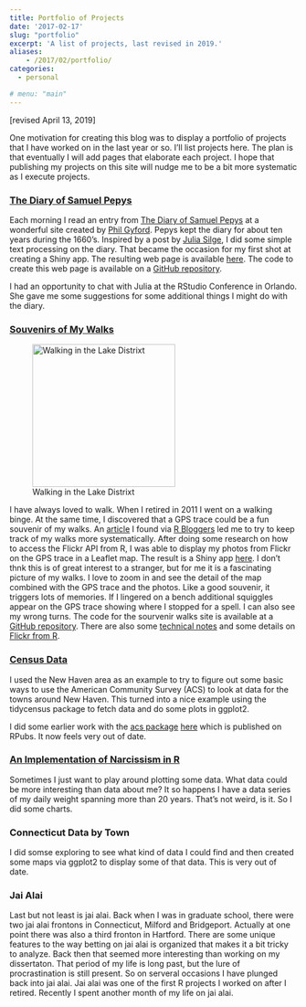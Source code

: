 ```yaml
---
title: Portfolio of Projects
date: '2017-02-17'
slug: "portfolio"
excerpt: 'A list of projects, last revised in 2019.'
aliases:
    - /2017/02/portfolio/
categories:
  - personal

# menu: "main"
---
```


```{=html}
<!--- created with this command:
# blogdown::new_post("Portfolio of Projects", categories = c("R", "personal"), tags = c("R"), rmd = FALSE)  --->
```
\[revised April 13, 2019\]

One motivation for creating this blog was to display a portfolio of projects that I have worked on in the last year or so. I'll list projects here. The plan is that eventually I will add pages that elaborate each project. I hope that publishing my projects on this site will nudge me to be a bit more systematic as I execute projects.

### [The Diary of Samuel Pepys](https://goldin.shinyapps.io/Search_Pepys/)

Each morning I read an entry from [The Diary of Samuel Pepys](http://www.pepysdiary.com/) at a wonderful site created by [Phil Gyford](http://www.gyford.com/). Pepys kept the diary for about ten years during the 1660's. Inspired by a post by [Julia Silge](http://juliasilge.com/blog/Life-Changing-Magic/), I did some simple text processing on the diary. That became the occasion for my first shot at creating a Shiny app. The resulting web page is available [here](https://goldin.shinyapps.io/Search_Pepys/). The code to create this web page is available on a [GitHub repository](https://github.com/johngoldin/pepys-diary).

I had an opportunity to chat with Julia at the RStudio Conference in Orlando. She gave me some suggestions for some additional things I might do with the diary.

### [Souvenirs of My Walks](https://goldin.shinyapps.io/Walks/)

![Walking in the Lake Distrixt](/img/Lake-District.png){.column-margin fig-alt="A photo of me in the Lake District" width="250"}

I have always loved to walk. When I retired in 2011 I went on a walking binge. At the same time, I discovered that a GPS trace could be a fun souvenir of my walks. An [article](http://mhermans.net/hiking-gpx-r-leaflet.html) I found via [R Bloggers](https://www.r-bloggers.com/) led me to try to keep track of my walks more systematically. After doing some research on how to access the Flickr API from R, I was able to display my photos from Flickr on the GPS trace in a Leaflet map. The result is a Shiny app [here](https://goldin.shinyapps.io/Walks/). I don't thnk this is of great interest to a stranger, but for me it is a fascinating picture of my walks. I love to zoom in and see the detail of the map combined with the GPS trace and the photos. Like a good souvenir, it triggers lots of memories. If I lingered on a bench additional squiggles appear on the GPS trace showing where I stopped for a spell. I can also see my wrong turns. The code for the sourvenir walks site is available at a [GitHub repository](https://github.com/johngoldin/Visualizing-Hiking). There are also some [technical notes](/blog/2016-06-walks_map_notes/) and some details on [Flickr from R](/blog/2016-07-flickr_api/).

### [Census Data](/blog/2019-04-new-haven-census-and-r/)

I used the New Haven area as an example to try to figure out some basic ways to use the American Community Survey (ACS) to look at data for the towns around New Haven. This turned into a nice example using the tidycensus package to fetch data and do some plots in ggplot2.

I did some earlier work with the [acs package](http://cran.r-project.org/web/packages/acs/index.html) [here](http://rpubs.com/JohnGoldin/196744) which is published on RPubs. It now feels very out of date.

### [An Implementation of Narcissism in R](/blog/2017-02-narcissism/)

Sometimes I just want to play around plotting some data. What data could be more interesting than data about me? It so happens I have a data series of my daily weight spanning more than 20 years. That's not weird, is it. So I did some charts.

### Connecticut Data by Town

I did somse exploring to see what kind of data I could find and then created some maps via ggplot2 to display some of that data. This is very out of date.

### Jai Alai

Last but not least is jai alai. Back when I was in graduate school, there were two jai alai frontons in Connecticut, Milford and Bridgeport. Actually at one point there was also a third fronton in Hartford. There are some unique features to the way betting on jai alai is organized that makes it a bit tricky to analyze. Back then that seemed more interesting than working on my dissertaton. That period of my life is long past, but the lure of procrastination is still present. So on serveral occasions I have plunged back into jai alai. Jai alai was one of the first R projects I worked on after I retired. Recently I spent another month of my life on jai alai.
